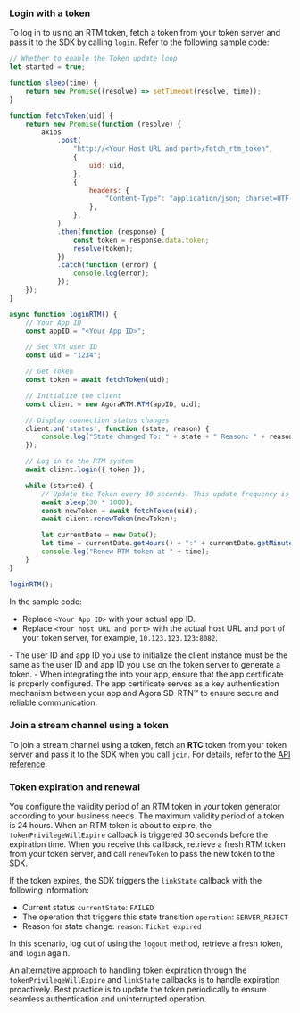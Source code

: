 <PlatformWrapper platform="web">

### Login with a token

To log in to <Vg k="SIG" /> using an RTM token, fetch a token from your token server and pass it to the SDK by calling `login`. Refer to the following sample code:

```javascript
// Whether to enable the Token update loop
let started = true;

function sleep(time) {
    return new Promise((resolve) => setTimeout(resolve, time));
}

function fetchToken(uid) {
    return new Promise(function (resolve) {
        axios
            .post(
                "http://<Your Host URL and port>/fetch_rtm_token",
                {
                    uid: uid,
                },
                {
                    headers: {
                        "Content-Type": "application/json; charset=UTF-8",
                    },
                },
            )
            .then(function (response) {
                const token = response.data.token;
                resolve(token);
            })
            .catch(function (error) {
                console.log(error);
            });
    });
}

async function loginRTM() {
    // Your App ID
    const appID = "<Your App ID>";

    // Set RTM user ID
    const uid = "1234";

    // Get Token
    const token = await fetchToken(uid);

    // Initialize the client
    const client = new AgoraRTM.RTM(appID, uid);

    // Display connection status changes
    client.on('status', function (state, reason) {
        console.log("State changed To: " + state + " Reason: " + reason)
    });

    // Log in to the RTM system
    await client.login({ token });

    while (started) {
        // Update the Token every 30 seconds. This update frequency is for demonstration purposes; in production, it's recommended to update every hour.
        await sleep(30 * 1000);
        const newToken = await fetchToken(uid);
        await client.renewToken(newToken);

        let currentDate = new Date();
        let time = currentDate.getHours() + ":" + currentDate.getMinutes() + ":" + currentDate.getSeconds();
        console.log("Renew RTM token at " + time);
    }
}

loginRTM();
```

In the sample code:

- Replace `<Your App ID>` with your actual app ID. 
- Replace `<Your host URL and port>` with the actual host URL and port of your token server, for example, `10.123.123.123:8082`.


<Admonition title="Note">
- The user ID and app ID you use to initialize the <Vg k="SIG" /> client instance must be the same as the user ID and app ID you use on the token server to generate a token.
- When integrating the <Vpd k="SDK"/> into your app, ensure that the app certificate is properly configured. The app certificate serves as a key authentication mechanism between your app and Agora SD-RTN™ to ensure secure and reliable communication.
</Admonition>

### Join a stream channel using a token

To join a stream channel using a token, fetch an **RTC** token from your token server and pass it to the SDK when you call `join`. For details, refer to the [API reference](../reference/api#channeljoinpropsag_platform).

### Token expiration and renewal

You configure the validity period of an RTM token in your token generator according to your business needs. The maximum validity period of a token is 24 hours. When an RTM token is about to expire, the `tokenPrivilegeWillExpire` callback is triggered 30 seconds before the expiration time. When  you receive this callback, retrieve a fresh RTM token from your token server, and call `renewToken` to pass the new token to the SDK.

If the token expires, the SDK triggers the `linkState` callback with the following information:

- Current status `currentState`: `FAILED`
- The operation that triggers this state transition `operation`: `SERVER_REJECT`
- Reason for state change: `reason`: `Ticket expired`

In this scenario, log out of <Vpd k="NAME" /> using the `logout` method, retrieve a fresh token, and `login` again.

<Admonition>

An alternative approach to handling token expiration through the `tokenPrivilegeWillExpire` and `linkState` callbacks is to handle expiration proactively. Best practice is to update the token periodically to ensure seamless authentication and uninterrupted operation.
</Admonition>

</PlatformWrapper>